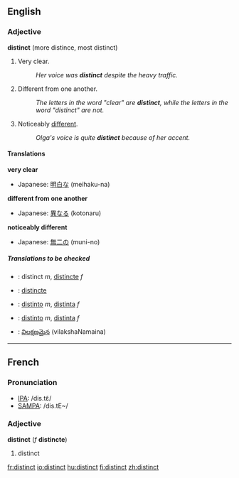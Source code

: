 ==English==
===Adjective===
'''distinct''' (more distince, most distinct)

#Very clear.
#:''Her voice was '''distinct''' despite the heavy traffic.''
#Different from one another.
#:''The letters in the word "clear" are '''distinct''', while the letters in the word "distinct" are not.''
#Noticeably [[different]].
#:''Olga's voice is quite '''distinct''' because of her accent.''

====Translations====
'''very clear'''
{{top}}
{{mid}}
*Japanese: [[明白な]] (meihaku-na)
{{bottom}}

'''different from one another'''
{{top}}
{{mid}}
*Japanese: [[異なる]] (kotonaru)
{{bottom}}

'''noticeably different'''
{{top}}
{{mid}}
*Japanese: [[無二の]] (muni-no)
{{bottom}}

=====Translations to be checked===== 
<!--Remove this section once all of the translations below have been moved into the tables above.--> 
{{checktrans}}
{{top}}
*{{ttbc|French}}: distinct ''m'', [[distincte]] ''f''
<!-- *{{ttbc|[[Interlingua]]}}: [[distincte]] -->
*{{ttbc|Interlingua}}: [[distincte]]
*{{ttbc|Italian}}: [[distinto]] ''m'', [[distinta]] ''f''
{{mid}}
*{{ttbc|Spanish}}: [[distinto]] ''m'', [[distinta]] ''f''
*{{ttbc|Telugu}}: [[విలక్షణమైన]] (vilakshaNamaina)
{{bottom}}

----

==French==

===Pronunciation===
*[[w:IPA|IPA]]: /dis.tɛ̃/
*[[w:SAMPA|SAMPA]]: /dis.tE~/

===Adjective===
{{fr-infl-adj|sm=distinct|sf=distincte|pm=distincts|pf=distinctes|smp=dis.tɛ̃|sfp=dis.tɛ̃kt|pmp=dis.tɛ̃|pfp=dis.tɛ̃kt}}
'''distinct''' (''f'' '''distincte''')

#distinct

[[fr:distinct]]
[[io:distinct]]
[[hu:distinct]]
[[fi:distinct]]
[[zh:distinct]]